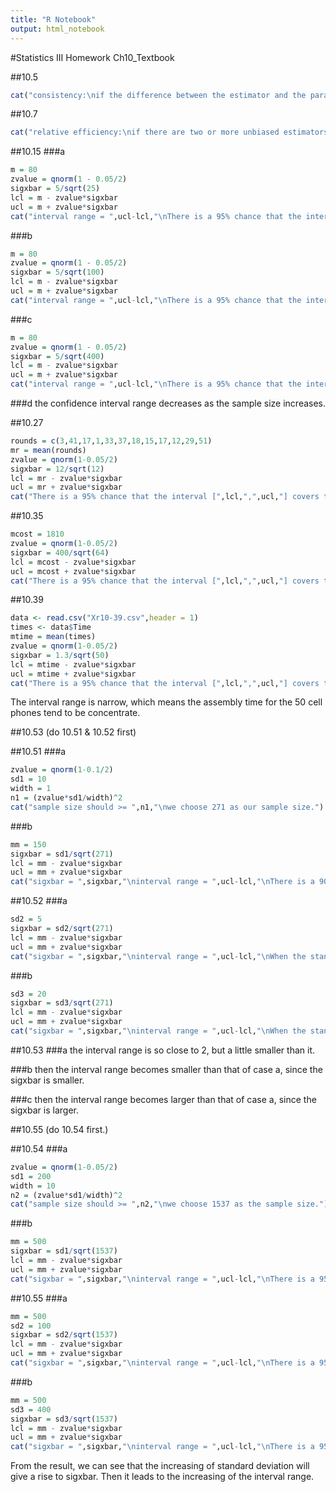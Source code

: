 ```yaml
---
title: "R Notebook"
output: html_notebook
---
```


#Statistics III Homework Ch10_Textbook

##10.5
```r
cat("consistency:\nif the difference between the estimator and the parameter grows smaller as the sample size grows larger, then this estimator is said to be consistent.")
```


##10.7
```r
cat("relative efficiency:\nif there are two or more unbiased estimators of a parameter, then the one whose variance is smaller has relative efficiency.")
```
##10.15
###a
```r
m = 80
zvalue = qnorm(1 - 0.05/2)
sigxbar = 5/sqrt(25)
lcl = m - zvalue*sigxbar
ucl = m + zvalue*sigxbar
cat("interval range = ",ucl-lcl,"\nThere is a 95% chance that the interval [",lcl,",",ucl,"] covers the population mean.")

```
###b
```r
m = 80
zvalue = qnorm(1 - 0.05/2)
sigxbar = 5/sqrt(100)
lcl = m - zvalue*sigxbar
ucl = m + zvalue*sigxbar
cat("interval range = ",ucl-lcl,"\nThere is a 95% chance that the interval [",lcl,",",ucl,"] covers the population mean.")

```
###c
```r
m = 80
zvalue = qnorm(1 - 0.05/2)
sigxbar = 5/sqrt(400)
lcl = m - zvalue*sigxbar
ucl = m + zvalue*sigxbar
cat("interval range = ",ucl-lcl,"\nThere is a 95% chance that the interval [",lcl,",",ucl,"] covers the population mean.")

```
###d
the confidence interval range decreases as the sample size increases.

##10.27
```r
rounds = c(3,41,17,1,33,37,18,15,17,12,29,51)
mr = mean(rounds)
zvalue = qnorm(1-0.05/2)
sigxbar = 12/sqrt(12)
lcl = mr - zvalue*sigxbar
ucl = mr + zvalue*sigxbar
cat("There is a 95% chance that the interval [",lcl,",",ucl,"] covers the mean number of rounds per year played by physicians.")
```
##10.35
```r
mcost = 1810
zvalue = qnorm(1-0.05/2)
sigxbar = 400/sqrt(64)
lcl = mcost - zvalue*sigxbar
ucl = mcost + zvalue*sigxbar
cat("There is a 95% chance that the interval [",lcl,",",ucl,"] covers the average cost of all vacations.")

```
##10.39
```r
data <- read.csv("Xr10-39.csv",header = 1)
times <- data$Time
mtime = mean(times)
zvalue = qnorm(1-0.05/2)
sigxbar = 1.3/sqrt(50)
lcl = mtime - zvalue*sigxbar
ucl = mtime + zvalue*sigxbar
cat("There is a 95% chance that the interval [",lcl,",",ucl,"] covers the mean assembly time for all cell phones.")
```
The interval range is narrow, which means the assembly time for the 50 cell phones tend to be concentrate.

##10.53
(do 10.51 & 10.52 first)

##10.51
###a
```r
zvalue = qnorm(1-0.1/2)
sd1 = 10
width = 1
n1 = (zvalue*sd1/width)^2
cat("sample size should >= ",n1,"\nwe choose 271 as our sample size.")
```
###b
```r
mm = 150
sigxbar = sd1/sqrt(271)
lcl = mm - zvalue*sigxbar
ucl = mm + zvalue*sigxbar
cat("sigxbar = ",sigxbar,"\ninterval range = ",ucl-lcl,"\nThere is a 90% chance that the interval [",lcl,",",ucl,"] covers the population mean.")
```
##10.52
###a
```r
sd2 = 5
sigxbar = sd2/sqrt(271)
lcl = mm - zvalue*sigxbar
ucl = mm + zvalue*sigxbar
cat("sigxbar = ",sigxbar,"\ninterval range = ",ucl-lcl,"\nWhen the standard deviation is 5,\nThere is a 90% chance that the interval [",lcl,",",ucl,"] covers the population mean.")

```
###b
```r
sd3 = 20
sigxbar = sd3/sqrt(271)
lcl = mm - zvalue*sigxbar
ucl = mm + zvalue*sigxbar
cat("sigxbar = ",sigxbar,"\ninterval range = ",ucl-lcl,"\nWhen the standard deviation is 20,\nThere is a 90% chance that the interval [",lcl,",",ucl,"] covers the population mean.")
```
##10.53
###a
the interval range is so close to 2, but a little smaller than it.

###b
then the interval range becomes smaller than that of case a, since the sigxbar is smaller.

###c
then the interval range becomes larger than that of case a, since the sigxbar is larger.

##10.55
(do 10.54 first.)

##10.54
###a
```r
zvalue = qnorm(1-0.05/2)
sd1 = 200
width = 10
n2 = (zvalue*sd1/width)^2
cat("sample size should >= ",n2,"\nwe choose 1537 as the sample size.")
```
###b
```r
mm = 500
sigxbar = sd1/sqrt(1537)
lcl = mm - zvalue*sigxbar
ucl = mm + zvalue*sigxbar
cat("sigxbar = ",sigxbar,"\ninterval range = ",ucl-lcl,"\nThere is a 95% chance that the interval [",lcl,",",ucl,"] covers the population mean.")
```
##10.55
###a
```r
mm = 500
sd2 = 100
sigxbar = sd2/sqrt(1537)
lcl = mm - zvalue*sigxbar
ucl = mm + zvalue*sigxbar
cat("sigxbar = ",sigxbar,"\ninterval range = ",ucl-lcl,"\nThere is a 95% chance that the interval [",lcl,",",ucl,"] covers the population mean.")
```
###b
```r
mm = 500
sd3 = 400
sigxbar = sd3/sqrt(1537)
lcl = mm - zvalue*sigxbar
ucl = mm + zvalue*sigxbar
cat("sigxbar = ",sigxbar,"\ninterval range = ",ucl-lcl,"\nThere is a 95% chance that the interval [",lcl,",",ucl,"] covers the population mean.")

```
From the result, we can see that the increasing of standard deviation will give a rise to sigxbar. Then it leads to the increasing of the interval range.
